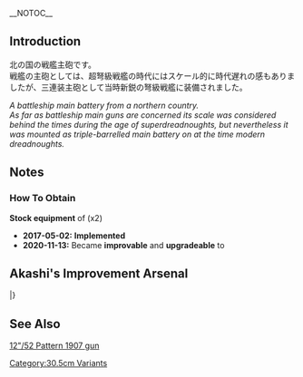 __NOTOC__
{{EquipmentInfo|231}}

==Introduction==
北の国の戦艦主砲です。<br>
戦艦の主砲としては、超弩級戦艦の時代にはスケール的に時代遅れの感もありましたが、三連装主砲として当時新鋭の弩級戦艦に装備されました。

''A battleship main battery from a northern country.''<br>
''As far as battleship main guns are concerned its scale was considered behind the times during the age of superdreadnoughts, but nevertheless it was mounted as triple-barrelled main battery on at the time modern dreadnoughts.''

==Notes==
<div class="mw-collapsible"><h3>How To Obtain</h3>
<div class="mw-collapsible-content">
'''Stock equipment''' of {{Ship/Link|Gangut}} (x2)

</div></div>


<div class="mw-collapsible><h3>Updates History</h3>
<div class="mw-collapsible-content>
* '''2017-05-02:''' '''Implemented'''
* '''2020-11-13:''' Became '''improvable''' and '''upgradeable''' to {{Equipment/Link|30.5cm Triple Gun Mount Kai}}
</div></div>

==Akashi's Improvement Arsenal==
{{AkashiWorkshop}}
{{AkashiWorkshopLine
|Name=30.5cm Triple Gun Mount
|ItemType=RedGunHeavy
|Fuel=20
|Ammo=230
|Steel=330
|Baux=0
|Mats0-5=5/6
|Mats6-9=7/8
|Mats10=9/10
|Screws0-5=2/3
|Screws6-9=3/4
|Screws10=5/7
|EquipConsume0-5=1x{{RedGunHeavy|35.6cm Twin Gun Mount}}
|EquipConsume6-9=1x{{RedGunHeavy|41cm Twin Gun Mount}}
|EquipConsume10=3x{{RedGunHeavy|35.6cm Twin Gun Mount}}
|Sun=✓
|Mon=✓
|Tue=✓
|Wed=✓
|Thu=✓
|Fri=✓
|Sat=✓
|2ndShip=[[Gangut]]
|Notes=Uses 1x [[35.6cm Twin Gun Mount]] for improvement up to ★+6 <br> Uses 1x [[41cm Twin Gun Mount]] for improvement past ★+6 <br> Uses 3x [[35.6cm Twin Gun Mount]] for upgrade to [[30.5cm Triple Gun Mount Kai]].
}}
|}

==See Also==
[[wikipedia:Obukhovskii_12"/52_Pattern_1907_gun|12"/52 Pattern 1907 gun]]

{{Equipmentlist}}
[[Category:30.5cm Variants]]